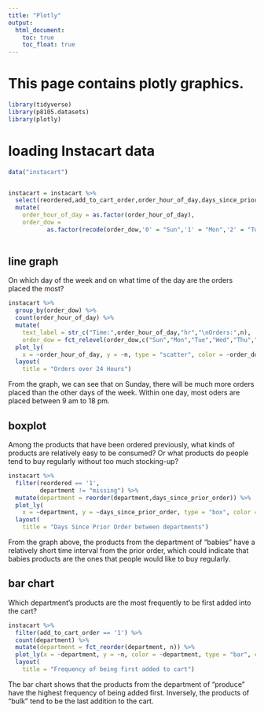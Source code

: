 ```yaml
---
title: "Plotly"
output: 
  html_document:
    toc: true
    toc_float: true
---
```


# This page contains plotly graphics.

```r
library(tidyverse)
library(p8105.datasets)
library(plotly)
```

# loading Instacart data

```r
data("instacart")


instacart = instacart %>% 
  select(reordered,add_to_cart_order,order_hour_of_day,days_since_prior_order,product_name,order_dow,aisle,department) %>%
  mutate(
    order_hour_of_day = as.factor(order_hour_of_day),
    order_dow = 
           as.factor(recode(order_dow,'0' = "Sun",'1' = "Mon",'2' = "Tue",'3' = "Wed",'4' = "Thu",'5' = "Fri",'6' = "Sat")))
  
```


## line graph

On which day of the week and on what time of the day are the orders placed the most?

```r
instacart %>%
  group_by(order_dow) %>%
  count(order_hour_of_day) %>%
  mutate(
    text_label = str_c("Time:",order_hour_of_day,"hr","\nOrders:",n),
    order_dow = fct_relevel(order_dow,c("Sun","Mon","Tue","Wed","Thu","Fri","Sat"))) %>%
  plot_ly(
    x = ~order_hour_of_day, y = ~n, type = "scatter", color = ~order_dow, mode = "lines",text = ~text_label,alpha = 0.5) %>%
  layout(
    title = "Orders over 24 Hours")
```

From the graph, we can see that on Sunday, there will be much more orders placed than the other days of the week. Within one day, most oders are placed between 9 am to 18 pm.


## boxplot

Among the products that have been ordered previously, what kinds of products are relatively easy to be consumed? Or what products do people tend to buy regularly without too much stocking-up?

```r
instacart %>%
  filter(reordered == '1',
         department != "missing") %>%
  mutate(department = reorder(department,days_since_prior_order)) %>%
  plot_ly(
    x = ~department, y = ~days_since_prior_order, type = "box", color = "viridis", alpha = 0.5) %>%
  layout(
    title = "Days Since Prior Order between departments")
```

From the graph above, the products from the department of "babies" have a relatively short time interval from the prior order, which could indicate that babies products are the ones that people would like to buy regularly.

## bar chart

Which department's products are the most frequently to be first added into the cart?

```r
instacart %>%
  filter(add_to_cart_order == '1') %>%
  count(department) %>%
  mutate(department = fct_reorder(department, n)) %>% 
  plot_ly(x = ~department, y = ~n, color = ~department, type = "bar", colors = "viridis") %>%
  layout(
    title = "Frequency of being first added to cart")
```

The bar chart shows that the products from the department of "produce" have the highest frequency of being added first. Inversely, the products of "bulk" tend to be the last addition to the cart. 